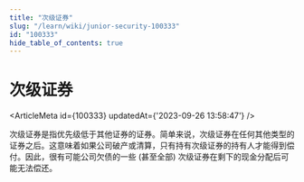 ```yaml
---
title: "次级证券"
slug: "/learn/wiki/junior-security-100333"
id: "100333"
hide_table_of_contents: true
---
```



# 次级证券

<ArticleMeta id={100333} updatedAt={'2023-09-26 13:58:47'} />
<div className='border-solid border-b border-t-0 my-4 border-[var(--ifm-color-gray-300)]' />

次级证券是指优先级低于其他证券的证券。简单来说，次级证券在任何其他类型的证券之后。这意味着如果公司破产或清算，只有持有次级证券的持有人才能得到偿付。因此，很有可能公司欠债的一些 (甚至全部) 次级证券在剩下的现金分配后可能无法偿还。

